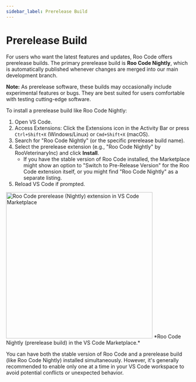 ```yaml
---
sidebar_label: Prerelease Build
---
```


# Prerelease Build

For users who want the latest features and updates, Roo Code offers prerelease builds. The primary prerelease build is **Roo Code Nightly**, which is automatically published whenever changes are merged into our main development branch.

**Note:** As prerelease software, these builds may occasionally include experimental features or bugs. They are best suited for users comfortable with testing cutting-edge software.

To install a prerelease build like Roo Code Nightly:

1.  Open VS Code.
2.  Access Extensions: Click the Extensions icon in the Activity Bar or press `Ctrl+Shift+X` (Windows/Linux) or `Cmd+Shift+X` (macOS).
3.  Search for "Roo Code Nightly" (or the specific prerelease build name).
4.  Select the prerelease extension (e.g., "Roo Code Nightly" by RooVeterinaryInc) and click **Install**.
    *   If you have the stable version of Roo Code installed, the Marketplace might show an option to "Switch to Pre-Release Version" for the Roo Code extension itself, or you might find "Roo Code Nightly" as a separate listing.
5.  Reload VS Code if prompted.

<img src="/img/installing/installing-5.png" alt="Roo Code prerelease (Nightly) extension in VS Code Marketplace" width="400" />
*Roo Code Nightly (prerelease build) in the VS Code Marketplace.*

You can have both the stable version of Roo Code and a prerelease build (like Roo Code Nightly) installed simultaneously. However, it's generally recommended to enable only one at a time in your VS Code workspace to avoid potential conflicts or unexpected behavior.